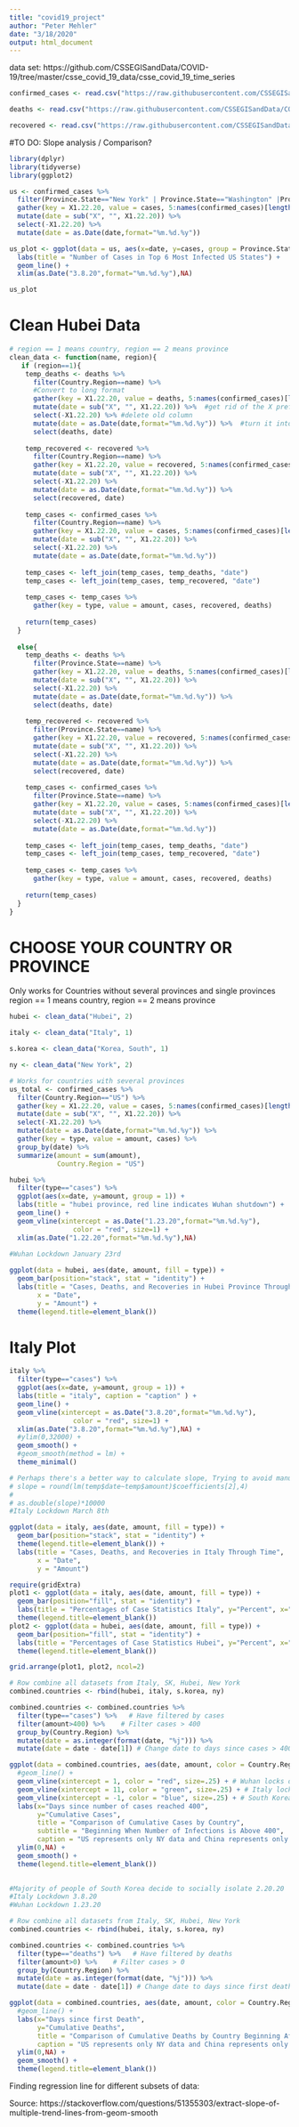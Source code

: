```yaml
---
title: "covid19_project"
author: "Peter Mehler"
date: "3/18/2020"
output: html_document
---
```

data set: https://github.com/CSSEGISandData/COVID-19/tree/master/csse_covid_19_data/csse_covid_19_time_series

```r
confirmed_cases <- read.csv("https://raw.githubusercontent.com/CSSEGISandData/COVID-19/master/csse_covid_19_data/csse_covid_19_time_series/time_series_19-covid-Confirmed.csv")

deaths <- read.csv("https://raw.githubusercontent.com/CSSEGISandData/COVID-19/master/csse_covid_19_data/csse_covid_19_time_series/time_series_19-covid-Deaths.csv")

recovered <- read.csv("https://raw.githubusercontent.com/CSSEGISandData/COVID-19/master/csse_covid_19_data/csse_covid_19_time_series/time_series_19-covid-Recovered.csv")
```

#TO DO:
Slope analysis / Comparison?

```r
library(dplyr)
library(tidyverse)
library(ggplot2)
```

```r
us <- confirmed_cases %>% 
  filter(Province.State=="New York" | Province.State=="Washington" |Province.State=="California" | Province.State=="New Jersey" | Province.State=="Massachusetts" | Province.State=="Florida") %>% 
  gather(key = X1.22.20, value = cases, 5:names(confirmed_cases)[length(names(confirmed_cases))]) %>% 
  mutate(date = sub("X", "", X1.22.20)) %>% 
  select(-X1.22.20) %>% 
  mutate(date = as.Date(date,format="%m.%d.%y"))
```

```r
us_plot <- ggplot(data = us, aes(x=date, y=cases, group = Province.State, color = Province.State)) +
  labs(title = "Number of Cases in Top 6 Most Infected US States") +
  geom_line() +
  xlim(as.Date("3.8.20",format="%m.%d.%y"),NA)

us_plot
```
# Clean Hubei Data
```r
# region == 1 means country, region == 2 means province
clean_data <- function(name, region){
   if (region==1){
    temp_deaths <- deaths %>% 
      filter(Country.Region==name) %>% 
      #Convert to long format
      gather(key = X1.22.20, value = deaths, 5:names(confirmed_cases)[length(names(confirmed_cases))]) %>%
      mutate(date = sub("X", "", X1.22.20)) %>%  #get rid of the X prefix
      select(-X1.22.20) %>% #delete old column
      mutate(date = as.Date(date,format="%m.%d.%y")) %>%  #turn it into a date object
      select(deaths, date)
    
    temp_recovered <- recovered %>% 
      filter(Country.Region==name) %>% 
      gather(key = X1.22.20, value = recovered, 5:names(confirmed_cases)[length(names(confirmed_cases))]) %>% 
      mutate(date = sub("X", "", X1.22.20)) %>% 
      select(-X1.22.20) %>% 
      mutate(date = as.Date(date,format="%m.%d.%y")) %>% 
      select(recovered, date)
      
    temp_cases <- confirmed_cases %>% 
      filter(Country.Region==name) %>% 
      gather(key = X1.22.20, value = cases, 5:names(confirmed_cases)[length(names(confirmed_cases))]) %>% 
      mutate(date = sub("X", "", X1.22.20)) %>% 
      select(-X1.22.20) %>% 
      mutate(date = as.Date(date,format="%m.%d.%y"))
    
    temp_cases <- left_join(temp_cases, temp_deaths, "date")
    temp_cases <- left_join(temp_cases, temp_recovered, "date")
    
    temp_cases <- temp_cases %>%
      gather(key = type, value = amount, cases, recovered, deaths)
  
    return(temp_cases)
  }
  
  else{
    temp_deaths <- deaths %>% 
      filter(Province.State==name) %>% 
      gather(key = X1.22.20, value = deaths, 5:names(confirmed_cases)[length(names(confirmed_cases))]) %>% 
      mutate(date = sub("X", "", X1.22.20)) %>% 
      select(-X1.22.20) %>% 
      mutate(date = as.Date(date,format="%m.%d.%y")) %>% 
      select(deaths, date)
    
    temp_recovered <- recovered %>% 
      filter(Province.State==name) %>% 
      gather(key = X1.22.20, value = recovered, 5:names(confirmed_cases)[length(names(confirmed_cases))]) %>% 
      mutate(date = sub("X", "", X1.22.20)) %>% 
      select(-X1.22.20) %>% 
      mutate(date = as.Date(date,format="%m.%d.%y")) %>% 
      select(recovered, date)
      
    temp_cases <- confirmed_cases %>% 
      filter(Province.State==name) %>% 
      gather(key = X1.22.20, value = cases, 5:names(confirmed_cases)[length(names(confirmed_cases))]) %>% 
      mutate(date = sub("X", "", X1.22.20)) %>% 
      select(-X1.22.20) %>% 
      mutate(date = as.Date(date,format="%m.%d.%y"))
    
    temp_cases <- left_join(temp_cases, temp_deaths, "date")
    temp_cases <- left_join(temp_cases, temp_recovered, "date")
    
    temp_cases <- temp_cases %>%
      gather(key = type, value = amount, cases, recovered, deaths)
  
    return(temp_cases)
  }
}
```
# CHOOSE YOUR COUNTRY OR PROVINCE
Only works for Countries without several provinces and single provinces
region == 1 means country, region == 2 means province
```r
hubei <- clean_data("Hubei", 2)
```
```r
italy <- clean_data("Italy", 1)
```
```r
s.korea <- clean_data("Korea, South", 1)
```
```r
ny <- clean_data("New York", 2)
```
```r
# Works for countries with several provinces
us_total <- confirmed_cases %>% 
  filter(Country.Region=="US") %>% 
  gather(key = X1.22.20, value = cases, 5:names(confirmed_cases)[length(names(confirmed_cases))]) %>% 
  mutate(date = sub("X", "", X1.22.20)) %>% 
  select(-X1.22.20) %>% 
  mutate(date = as.Date(date,format="%m.%d.%y")) %>%
  gather(key = type, value = amount, cases) %>% 
  group_by(date) %>% 
  summarize(amount = sum(amount),
            Country.Region = "US")
```

```r
hubei %>% 
  filter(type=="cases") %>% 
  ggplot(aes(x=date, y=amount, group = 1)) +
  labs(title = "hubei province, red line indicates Wuhan shutdown") +
  geom_line() + 
  geom_vline(xintercept = as.Date("1.23.20",format="%m.%d.%y"), 
                color = "red", size=1) +
  xlim(as.Date("1.22.20",format="%m.%d.%y"),NA)
  
#Wuhan Lockdown January 23rd
```
```r
ggplot(data = hubei, aes(date, amount, fill = type)) +
  geom_bar(position="stack", stat = "identity") +
  labs(title = "Cases, Deaths, and Recoveries in Hubei Province Through Time",
       x = "Date",
       y = "Amount") +
  theme(legend.title=element_blank())
```

# Italy Plot

```r
italy %>% 
  filter(type=="cases") %>% 
  ggplot(aes(x=date, y=amount, group = 1)) +
  labs(title = "italy", caption = "caption" ) +
  geom_line() + 
  geom_vline(xintercept = as.Date("3.8.20",format="%m.%d.%y"), 
                color = "red", size=1) +
  xlim(as.Date("3.8.20",format="%m.%d.%y"),NA) +
  #ylim(0,32000) +
  geom_smooth() +
  #geom_smooth(method = lm) +
  theme_minimal()

# Perhaps there's a better way to calculate slope, Trying to avoid manual entry
# slope = round(lm(temp$date~temp$amount)$coefficients[2],4)
# 
# as.double(slope)*10000
#Italy Lockdown March 8th
```
```r
ggplot(data = italy, aes(date, amount, fill = type)) +
  geom_bar(position="stack", stat = "identity") +
  theme(legend.title=element_blank()) +
  labs(title = "Cases, Deaths, and Recoveries in Italy Through Time",
       x = "Date",
       y = "Amount")
```
```r
require(gridExtra)
plot1 <- ggplot(data = italy, aes(date, amount, fill = type)) +
  geom_bar(position="fill", stat = "identity") +
  labs(title = "Percentages of Case Statistics Italy", y="Percent", x="Date") +
  theme(legend.title=element_blank())
plot2 <- ggplot(data = hubei, aes(date, amount, fill = type)) +
  geom_bar(position="fill", stat = "identity") +
  labs(title = "Percentages of Case Statistics Hubei", y="Percent", x="Date") +
  theme(legend.title=element_blank())

grid.arrange(plot1, plot2, ncol=2)
```


```r
# Row combine all datasets from Italy, SK, Hubei, New York
combined.countries <- rbind(hubei, italy, s.korea, ny)

combined.countries <- combined.countries %>%
  filter(type=="cases") %>%   # Have filtered by cases
  filter(amount>400) %>%    # Filter cases > 400
  group_by(Country.Region) %>% 
  mutate(date = as.integer(format(date, "%j"))) %>% 
  mutate(date = date - date[1]) # Change date to days since cases > 400
```
```r
ggplot(data = combined.countries, aes(date, amount, color = Country.Region)) +
  #geom_line() +
  geom_vline(xintercept = 1, color = "red", size=.25) + # Wuhan locks down
  geom_vline(xintercept = 11, color = "green", size=.25) + # Italy locks down
  geom_vline(xintercept = -1, color = "blue", size=.25) + # South Korea Socially Isolates
  labs(x="Days since number of cases reached 400", 
       y="Cumulative Cases", 
       title = "Comparison of Cumulative Cases by Country",
       subtitle = "Beginning When Number of Infections is Above 400",
       caption = "US represents only NY data and China represents only Hubei data") +
  ylim(0,NA) +
  geom_smooth() +
  theme(legend.title=element_blank())
                        

#Majority of people of South Korea decide to socially isolate 2.20.20 
#Italy Lockdown 3.8.20
#Wuhan Lockdown 1.23.20
```
```r
# Row combine all datasets from Italy, SK, Hubei, New York
combined.countries <- rbind(hubei, italy, s.korea, ny)

combined.countries <- combined.countries %>%
  filter(type=="deaths") %>%   # Have filtered by deaths
  filter(amount>0) %>%    # Filter cases > 0
  group_by(Country.Region) %>% 
  mutate(date = as.integer(format(date, "%j"))) %>% 
  mutate(date = date - date[1]) # Change date to days since first death
```
```r
ggplot(data = combined.countries, aes(date, amount, color = Country.Region)) +
  #geom_line() +
  labs(x="Days since first Death", 
       y="Cumulative Deaths", 
       title = "Comparison of Cumulative Deaths by Country Beginning After First Death", 
       caption = "US represents only NY data and China represents only Hubei data") +
  ylim(0,NA) +
  geom_smooth() +
  theme(legend.title=element_blank())
```


Finding regression line for different subsets of data:

Source: https://stackoverflow.com/questions/51355303/extract-slope-of-multiple-trend-lines-from-geom-smooth
